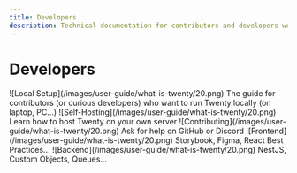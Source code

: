 ```yaml
---
title: Developers
description: Technical documentation for contributors and developers working with Twenty
---
```


# Developers

<CardGroup cols={2}>
  <Card title="Local Setup" icon="code" href="/developers/local-setup">
    ![Local Setup](/images/user-guide/what-is-twenty/20.png)
    The guide for contributors (or curious developers) who want to run Twenty locally (on laptop, PC...)
  </Card>

  <Card title="Self-Hosting" icon="server" href="/developers/self-hosting/docker-compose">
    ![Self-Hosting](/images/user-guide/what-is-twenty/20.png)
    Learn how to host Twenty on your own server
  </Card>

  <Card title="Bugs and Requests" icon="git-pull-request" href="/developers/bug-and-requests">
    ![Contributing](/images/user-guide/what-is-twenty/20.png)
    Ask for help on GitHub or Discord
  </Card>

  <Card title="Frontend Development" icon="layout" href="/developers/frontend-development/storybook">
    ![Frontend](/images/user-guide/what-is-twenty/20.png)
    Storybook, Figma, React Best Practices...
  </Card>

  <Card title="Backend Development" icon="terminal" href="/developers/backend-development/server-commands">
    ![Backend](/images/user-guide/what-is-twenty/20.png)
    NestJS, Custom Objects, Queues...
  </Card>
</CardGroup>
